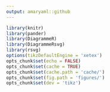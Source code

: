 ```yaml
---
output: amaryaml::github
---
```

```r
library(knitr)
library(pander)
library(DiagrammeR)
library(DiagrammeRsvg)
library(rsvg)
options(tikzDefaultEngine = 'xetex')
opts_chunk$set(echo = FALSE)
opts_chunk$set(cache = TRUE)
opts_chunk$set(cache.path = 'cache/')
opts_chunk$set(fig.path = 'figures/')
opts_chunk$set(dev = 'tikz')
```
